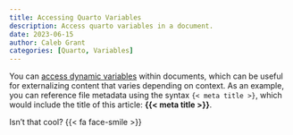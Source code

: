 ```yaml
---
title: Accessing Quarto Variables
description: Access quarto variables in a document.
date: 2023-06-15
author: Caleb Grant
categories: [Quarto, Variables]
---
```


You can [access dynamic variables](https://quarto.org/docs/authoring/variables.html) within documents, which can be useful for externalizing content that varies depending on context. As an example, you can reference file metadata using the syntax `{< meta title >}`, which would include the title of this article: **{{< meta title >}}**.

Isn't that cool?  {{< fa face-smile >}}
